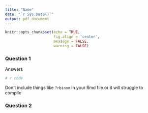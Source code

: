```yaml
---
title: "Name"
date: "`r Sys.Date()`"
output: pdf_document
---
```


```r
knitr::opts_chunk$set(echo = TRUE, 
                      fig.align = 'center', 
                      message = FALSE, 
                      warning = FALSE)
```


### Question 1

Answers

```r
# r code
```

Don't include things like `?rbinom` in your Rmd file or it will struggle to compile


### Question 2